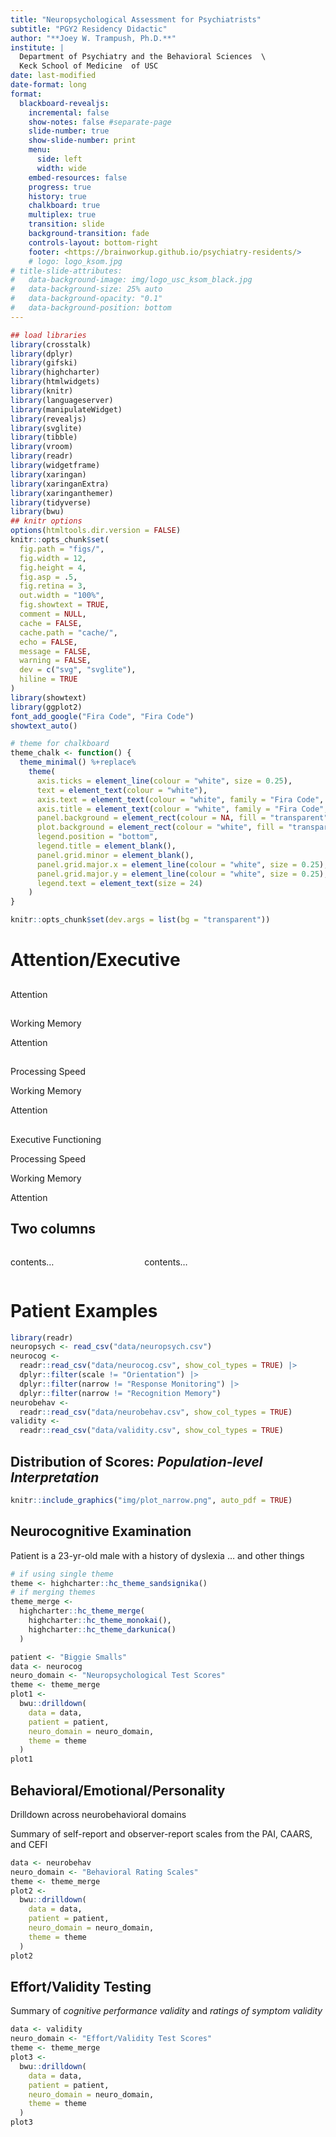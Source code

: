 ```yaml
---
title: "Neuropsychological Assessment for Psychiatrists"
subtitle: "PGY2 Residency Didactic"
author: "**Joey W. Trampush, Ph.D.**"
institute: |
  Department of Psychiatry and the Behavioral Sciences  \
  Keck School of Medicine  of USC
date: last-modified
date-format: long
format: 
  blackboard-revealjs:
    incremental: false
    show-notes: false #separate-page
    slide-number: true
    show-slide-number: print
    menu:
      side: left
      width: wide
    embed-resources: false
    progress: true
    history: true
    chalkboard: true
    multiplex: true
    transition: slide
    background-transition: fade
    controls-layout: bottom-right
    footer: <https://brainworkup.github.io/psychiatry-residents/>
    # logo: logo_ksom.jpg
# title-slide-attributes:
#   data-background-image: img/logo_usc_ksom_black.jpg
#   data-background-size: 25% auto
#   data-background-opacity: "0.1"
#   data-background-position: bottom
---
```


```r
## load libraries
library(crosstalk)
library(dplyr)
library(gifski)
library(highcharter)
library(htmlwidgets)
library(knitr)
library(languageserver)
library(manipulateWidget)
library(revealjs)
library(svglite)
library(tibble)
library(vroom)
library(readr)
library(widgetframe)
library(xaringan)
library(xaringanExtra)
library(xaringanthemer)
library(tidyverse)
library(bwu)
## knitr options
options(htmltools.dir.version = FALSE)
knitr::opts_chunk$set(
  fig.path = "figs/",
  fig.width = 12,
  fig.height = 4,
  fig.asp = .5,
  fig.retina = 3,
  out.width = "100%",
  fig.showtext = TRUE,
  comment = NULL,
  cache = FALSE,
  cache.path = "cache/",
  echo = FALSE,
  message = FALSE,
  warning = FALSE,
  dev = c("svg", "svglite"),
  hiline = TRUE
)
library(showtext)
library(ggplot2)
font_add_google("Fira Code", "Fira Code")
showtext_auto()

# theme for chalkboard
theme_chalk <- function() {
  theme_minimal() %+replace%
    theme(
      axis.ticks = element_line(colour = "white", size = 0.25),
      text = element_text(colour = "white"),
      axis.text = element_text(colour = "white", family = "Fira Code", size = 18),
      axis.title = element_text(colour = "white", family = "Fira Code", size = 24),
      panel.background = element_rect(colour = NA, fill = "transparent"),
      plot.background = element_rect(colour = "white", fill = "transparent"),
      legend.position = "bottom",
      legend.title = element_blank(),
      panel.grid.minor = element_blank(),
      panel.grid.major.x = element_line(colour = "white", size = 0.25),
      panel.grid.major.y = element_line(colour = "white", size = 0.25),
      legend.text = element_text(size = 24)
    )
}

knitr::opts_chunk$set(dev.args = list(bg = "transparent"))
```


# Attention/Executive

## {auto-animate=true}

Attention

## {auto-animate=true}

Working Memory

Attention

## {auto-animate=true}

Processing Speed

Working Memory

Attention

## {auto-animate=true}

Executive Functioning

Processing Speed

Working Memory

Attention

## Two columns

:::: {.columns}

::: {.column width="40%"}
contents...
:::

::: {.column width="60%"}
contents...
:::

::::

# Patient Examples

```r
library(readr)
neuropsych <- read_csv("data/neuropsych.csv")
neurocog <-
  readr::read_csv("data/neurocog.csv", show_col_types = TRUE) |>
  dplyr::filter(scale != "Orientation") |>
  dplyr::filter(narrow != "Response Monitoring") |>
  dplyr::filter(narrow != "Recognition Memory")
neurobehav <-
  readr::read_csv("data/neurobehav.csv", show_col_types = TRUE)
validity <-
  readr::read_csv("data/validity.csv", show_col_types = TRUE)
```

## Distribution of Scores: _Population-level Interpretation_

```r
knitr::include_graphics("img/plot_narrow.png", auto_pdf = TRUE)
```

## Neurocognitive Examination {background-color="var(--near-black)" background-image="url(img/logo_usc_ksom_black.jpg)" background-size="15%" background-repeat="repeat"}

Patient is a 23-yr-old male with a history of dyslexia ... and other things

```r
# if using single theme
theme <- highcharter::hc_theme_sandsignika()
# if merging themes
theme_merge <-
  highcharter::hc_theme_merge(
    highcharter::hc_theme_monokai(),
    highcharter::hc_theme_darkunica()
  )
```

```r

patient <- "Biggie Smalls"
data <- neurocog
neuro_domain <- "Neuropsychological Test Scores"
theme <- theme_merge
plot1 <-
  bwu::drilldown(
    data = data,
    patient = patient,
    neuro_domain = neuro_domain,
    theme = theme
  )
plot1
```


## Behavioral/Emotional/Personality {background-color="var(--near-black)" background-image="url(img/logo_usc_ksom_black.jpg)" background-size="15%" background-repeat="repeat"}

Drilldown across neurobehavioral domains

::: {.notes}
Summary of self-report and observer-report scales from the PAI, CAARS, and CEFI
:::

```r

data <- neurobehav
neuro_domain <- "Behavioral Rating Scales"
theme <- theme_merge
plot2 <-
  bwu::drilldown(
    data = data,
    patient = patient,
    neuro_domain = neuro_domain,
    theme = theme
  )
plot2
```

## Effort/Validity Testing {background-color="var(--near-black)" background-image="url(img/logo_usc_ksom_black.jpg)" background-size="15%" background-repeat="repeat"}

Summary of *cognitive performance validity* and *ratings of symptom validity*

```r

data <- validity
neuro_domain <- "Effort/Validity Test Scores"
theme <- theme_merge
plot3 <-
  bwu::drilldown(
    data = data,
    patient = patient,
    neuro_domain = neuro_domain,
    theme = theme
  )
plot3
```


